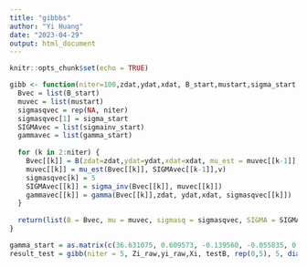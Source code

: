 ```yaml
---
title: "gibbbs"
author: "Yi Huang"
date: "2023-04-29"
output: html_document
---
```


```r
knitr::opts_chunk$set(echo = TRUE)
```

```r
gibb <- function(niter=100,zdat,ydat,xdat, B_start,mustart,sigma_start, sigmainv_start, gamma_start, v) {
  Bvec = list(B_start)
  muvec = list(mustart)
  sigmasqvec = rep(NA, niter)
  sigmasqvec[1] = sigma_start
  SIGMAvec = list(sigmainv_start)
  gammavec = list(gamma_start)
  
  for (k in 2:niter) {
    Bvec[[k]] = B(zdat=zdat,ydat=ydat,xdat=xdat, mu_est = muvec[[k-1]], sigma=sigmasqvec[k-1],sigma_inv=SIGMAvec[[k-1]] ,gamma = gammavec[[k-1]])
    muvec[[k]] = mu_est(Bvec[[k]], SIGMAvec[[k-1]],v)
    sigmasqvec[k] = 5
    SIGMAvec[[k]] = sigma_inv(Bvec[[k]], muvec[[k]])
    gammavec[[k]] = gamma(Bvec[[k]],zdat, ydat,xdat, sigmasqvec[[k]])
  }
  
  return(list(B = Bvec, mu = muvec, sigmasq = sigmasqvec, SIGMA = SIGMAvec, gamma = gammavec))
}
```

```r
gamma_start = as.matrix(c(36.631075, 0.609573, -0.139560, -0.055835, 0.007938, 0.178128, 0.208701, 0.463327, 0.726293, 0.187005, -0.002587, 1.646888, 0.536647, 2.701619, 3.086692))
result_test = gibb(niter = 5, Zi_raw,yi_raw,Xi, testB, rep(0,5), 5, diag(2,5,5), gamma_start, diag(5,5,5))
```

